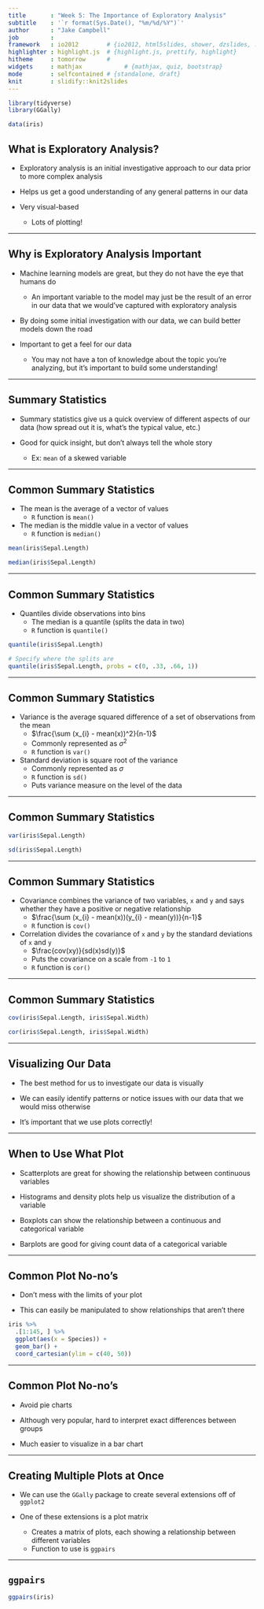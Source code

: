 ```yaml
---
title       : "Week 5: The Importance of Exploratory Analysis"
subtitle    : '`r format(Sys.Date(), "%m/%d/%Y")`'
author      : "Jake Campbell"
job         : 
framework   : io2012        # {io2012, html5slides, shower, dzslides, ...}
highlighter : highlight.js  # {highlight.js, prettify, highlight}
hitheme     : tomorrow      # 
widgets     : mathjax            # {mathjax, quiz, bootstrap}
mode        : selfcontained # {standalone, draft}
knit        : slidify::knit2slides
---
```


```r
library(tidyverse)
library(GGally)

data(iris)
```

## What is Exploratory Analysis?

- Exploratory analysis is an initial investigative approach to our data prior to more complex analysis

- Helps us get a good understanding of any general patterns in our data

- Very visual-based
  + Lots of plotting!

---

## Why is Exploratory Analysis Important

- Machine learning models are great, but they do not have the eye that humans do
  + An important variable to the model may just be the result of an error in our data that we would've captured with exploratory analysis
  
- By doing some initial investigation with our data, we can build better models down the road

- Important to get a feel for our data
  + You may not have a ton of knowledge about the topic you're analyzing, but it's important to build some understanding!

---

## Summary Statistics

- Summary statistics give us a quick overview of different aspects of our data (how spread out it is, what's the typical value, etc.)

- Good for quick insight, but don't always tell the whole story
  + Ex: `mean` of a skewed variable

---

## Common Summary Statistics

- The mean is the average of a vector of values
  + `R` function is `mean()`

- The median is the middle value in a vector of values
  + `R` function is `median()`
  
```r
mean(iris$Sepal.Length)

median(iris$Sepal.Length)
```

---

## Common Summary Statistics

- Quantiles divide observations into bins
  + The median is a quantile (splits the data in two)
  + `R` function is `quantile()`

```r
quantile(iris$Sepal.Length)

# Specify where the splits are
quantile(iris$Sepal.Length, probs = c(0, .33, .66, 1))
```

---

## Common Summary Statistics

- Variance is the average squared difference of a set of observations from the mean
  + $\frac{\sum (x_{i} - mean(x))^2}{n-1}$
  + Commonly represented as $\sigma^2$
  + `R` function is `var()`
  
- Standard deviation is square root of the variance
  + Commonly represented as $\sigma$
  + `R` function is `sd()`
  + Puts variance measure on the level of the data

---

## Common Summary Statistics

```r
var(iris$Sepal.Length)

sd(iris$Sepal.Length)
```

---

## Common Summary Statistics

- Covariance combines the variance of two variables, `x` and `y` and says whether they have a positive or negative relationship
  + $\frac{\sum (x_{i} - mean(x))(y_{i} - mean(y))}{n-1}$
  + `R` function is `cov()`

- Correlation divides the covariance of `x` and `y` by the standard deviations of `x` and `y`
  + $\frac{cov(xy)}{sd(x)sd(y)}$
  + Puts the covariance on a scale from `-1` to `1`
  + `R` function is `cor()`

---

## Common Summary Statistics

```r
cov(iris$Sepal.Length, iris$Sepal.Width)

cor(iris$Sepal.Length, iris$Sepal.Width)
```

---

## Visualizing Our Data

- The best method for us to investigate our data is visually

- We can easily identify patterns or notice issues with our data that we would miss otherwise

- It's important that we use plots correctly!

---

## When to Use What Plot

- Scatterplots are great for showing the relationship between continuous variables

- Histograms and density plots help us visualize the distribution of a variable

- Boxplots can show the relationship between a continuous and categorical variable

- Barplots are good for giving count data of a categorical variable

---

## Common Plot No-no's

- Don't mess with the limits of your plot

- This can easily be manipulated to show relationships that aren't there

```r
iris %>%
  .[1:145, ] %>% 
  ggplot(aes(x = Species)) +
  geom_bar() +
  coord_cartesian(ylim = c(40, 50))
```

---

## Common Plot No-no's

- Avoid pie charts

- Although very popular, hard to interpret exact differences between groups

- Much easier to visualize in a bar chart

---

## Creating Multiple Plots at Once

- We can use the `GGally` package to create several extensions off of `ggplot2`

- One of these extensions is a plot matrix
  + Creates a matrix of plots, each showing a relationship between different variables
  + Function to use is `ggpairs`

---

## `ggpairs`

```r
ggpairs(iris)
```